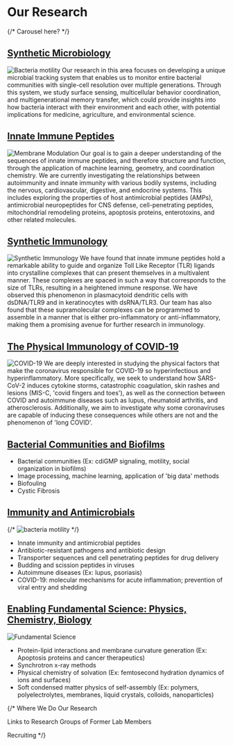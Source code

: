 # Our Research

{/* Carousel here? */}

## [Synthetic Microbiology](/research/synthetic-microbiology)
![Bacteria motility](/bacteria-motility.png)
Our research in this area focuses on developing a unique microbial tracking system that
enables us to monitor entire bacterial communities with single-cell resolution
over multiple generations. Through this system, we study surface sensing,
multicellular behavior coordination, and multigenerational memory transfer,
which could provide insights into how bacteria interact with their environment
and each other, with potential implications for medicine, agriculture, and
environmental science.


## [Innate Immune Peptides](/research/innate-immune-peptides)
![Membrane Modulation](/fusion-tm-pore.jpg)
Our goal is to gain a deeper understanding of the sequences of innate immune
peptides, and therefore structure and function, through the application of
machine learning, geometry, and coordination chemistry. We are currently
investigating the relationships between autoimmunity and innate immunity with
various bodily systems, including the nervous, cardiovascular, digestive, and
endocrine systems. This includes exploring the properties of host antimicrobial
peptides (AMPs), antimicrobial neuropeptides for CNS defense, cell-penetrating
peptides, mitochondrial remodeling proteins, apoptosis proteins, enterotoxins,
and other related molecules.

## [Synthetic Immunology](/research/synthetic-immunology)
![Synthetic Immunology](/synthetic-immunology.jpg)
We have found that innate immune peptides hold a
remarkable ability to guide and organize Toll Like Receptor (TLR) ligands into
crystalline complexes that can present themselves in a multivalent manner. These
complexes are spaced in such a way that corresponds to the size of TLRs,
resulting in a heightened immune response. We have observed this phenomenon in
plasmacytoid dendritic cells with dsDNA/TLR9 and in keratinocytes with
dsRNA/TLR3. Our team has also found that these supramolecular complexes can be
programmed to assemble in a manner that is either pro-inflammatory or
anti-inflammatory, making them a promising avenue for further research in
immunology.

## [The Physical Immunology of COVID-19](/research/covid-19)
![COVID-19](/covid.png)
We are deeply interested in studying the physical factors that make the
coronavirus responsible for COVID-19 so hyperinfectious and hyperinflammatory.
More specifically, we seek to understand how SARS-CoV-2 induces cytokine storms,
catastrophic coagulation, skin rashes and lesions (MIS-C, 'covid fingers and
toes'), as well as the connection between COVID and autoimmune diseases such as
lupus, rheumatoid arthritis, and atherosclerosis. Additionally, we aim to
investigate why some coronaviruses are capable of inducing these consequences
while others are not and the phenomenon of 'long COVID'.

## [Bacterial Communities and Biofilms](/research/bacterial-communities-and-biofilms)
- Bacterial communities (Ex: cdiGMP signaling, motility, social organization in biofilms)
- Image processing, machine learning, application of 'big data' methods
- Biofouling
- Cystic Fibrosis

## [Immunity and Antimicrobials](/research/innate-immune-peptides)
{/* <Image src={BacteriaImage} alt='bacteria motility'/> */}

- Innate immunity and antimicrobial peptides
- Antibiotic-resistant pathogens and antibiotic design
- Transporter sequences and cell penetrating peptides for drug delivery
- Budding and scission peptides in viruses
- Autoimmune diseases (Ex: lupus, psoriasis)
- COVID-19: molecular mechanisms for acute inflammation; prevention of viral entry and shedding

## [Enabling Fundamental Science: Physics, Chemistry, Biology](/research/enabling-fundamental-science)
![Fundamental Science](/Fundamental-Science-Title.jpg)
- Protein-lipid interactions and membrane curvature generation (Ex: Apoptosis proteins and cancer therapeutics)
- Synchrotron x-ray methods
- Physical chemistry of solvation (Ex: femtosecond hydration dynamics of ions and surfaces)
- Soft condensed matter physics of self-assembly (Ex: polymers, polyelectrolytes, membranes, liquid crystals, colloids, nanoparticles)

{/* Where We Do Our Research

Links to Research Groups of Former Lab Members

Recruiting */}